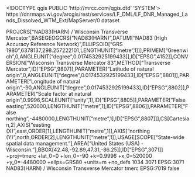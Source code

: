 <!DOCTYPE qgis PUBLIC 'http://mrcc.com/qgis.dtd' 'SYSTEM'>
<qgis version="3.32.0-Lima">
  <identifier>https://dnrmaps.wi.gov/arcgis/rest/services/LF_DML/LF_DNR_Managed_Lands_Dissolved_WTM_Ext/MapServer/0</identifier>
  <parentidentifier></parentidentifier>
  <language></language>
  <type>dataset</type>
  <title>DNR Managed Lands (Dissolved)</title>
  <abstract></abstract>
  <links>
    <link description="" mimeType="" type="WWW:LINK" name="Source" size="" url="https://dnrmaps.wi.gov/arcgis/rest/services/LF_DML/LF_DNR_Managed_Lands_Dissolved_WTM_Ext/MapServer/0" format=""/>
  </links>
  <dates/>
  <fees></fees>
  <encoding></encoding>
  <crs>
    <spatialrefsys nativeFormat="Wkt">
      <wkt>PROJCRS["NAD83(HARN) / Wisconsin Transverse Mercator",BASEGEOGCRS["NAD83(HARN)",DATUM["NAD83 (High Accuracy Reference Network)",ELLIPSOID["GRS 1980",6378137,298.257222101,LENGTHUNIT["metre",1]]],PRIMEM["Greenwich",0,ANGLEUNIT["degree",0.0174532925199433]],ID["EPSG",4152]],CONVERSION["Wisconsin Transverse Mercator 83",METHOD["Transverse Mercator",ID["EPSG",9807]],PARAMETER["Latitude of natural origin",0,ANGLEUNIT["degree",0.0174532925199433],ID["EPSG",8801]],PARAMETER["Longitude of natural origin",-90,ANGLEUNIT["degree",0.0174532925199433],ID["EPSG",8802]],PARAMETER["Scale factor at natural origin",0.9996,SCALEUNIT["unity",1],ID["EPSG",8805]],PARAMETER["False easting",520000,LENGTHUNIT["metre",1],ID["EPSG",8806]],PARAMETER["False northing",-4480000,LENGTHUNIT["metre",1],ID["EPSG",8807]]],CS[Cartesian,2],AXIS["easting (X)",east,ORDER[1],LENGTHUNIT["metre",1]],AXIS["northing (Y)",north,ORDER[2],LENGTHUNIT["metre",1]],USAGE[SCOPE["State-wide spatial data management."],AREA["United States (USA) - Wisconsin."],BBOX[42.48,-92.89,47.31,-86.25]],ID["EPSG",3071]]</wkt>
      <proj4>+proj=tmerc +lat_0=0 +lon_0=-90 +k=0.9996 +x_0=520000 +y_0=-4480000 +ellps=GRS80 +units=m +no_defs</proj4>
      <srsid>1034</srsid>
      <srid>3071</srid>
      <authid>EPSG:3071</authid>
      <description>NAD83(HARN) / Wisconsin Transverse Mercator</description>
      <projectionacronym>tmerc</projectionacronym>
      <ellipsoidacronym>EPSG:7019</ellipsoidacronym>
      <geographicflag>false</geographicflag>
    </spatialrefsys>
  </crs>
  <extent>
    <spatial maxz="0" minx="295074.33850000001257285" dimensions="2" maxy="712615.92139999906066805" minz="0" maxx="770006.33739999996032566" miny="225378.19279999998980202" crs="EPSG:3071"/>
  </extent>
</qgis>
